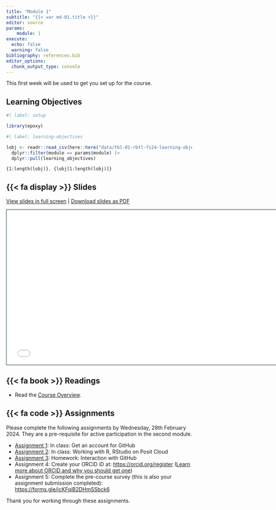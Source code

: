 ```yaml
---
title: "Module 1"
subtitle: "{{< var md-01.title >}}"
editor: source
params:
    module: 1
execute: 
  echo: false
  warning: false
bibliography: references.bib
editor_options: 
  chunk_output_type: console
---
```


This first week will be used to get you set up for the course. 

## Learning Objectives

```r
#| label: setup

library(epoxy)
```

```r
#| label: learning-objectives

lobj <- readr::read_csv(here::here("data/tbl-01-rbtl-fs24-learning-objectives.csv")) |> 
  dplyr::filter(module == params$module) |>
  dplyr::pull(learning_objectives)

```

```epoxy
{1:length(lobj)}. {lobj[1:length(lobj)]}
```

## {{< fa display >}} Slides

[View slides in full screen](../slides/lec-01-welcome.html) | [Download slides as PDF](https://github.com/rbtl-fs24/website/raw/main/slides/lec-01-welcome.pdf)

```{=html}
<iframe class="slide-deck" src="../slides/lec-01-welcome.html" height="420" width="747" style="border: 1px solid #123233;"></iframe>
```


## {{< fa book >}} Readings

- Read the [Course Overview](../overview.html).

## {{< fa code >}} Assignments

Please complete the following assignments by Wednesday, 28th February 2024. They are a pre-requisite for active participation in the second module.

-   [Assignment 1](../assignments/md-01/am-01-1-github.qmd): In class: Get an account for GitHub
-   [Assignment 2](../assignments/md-01/am-01-2-posit.qmd): In class: Working with R, RStudio on Posit Cloud
-   [Assignment 3](../assignments/md-01/am-01-3-github.qmd): Homework: Interaction with GitHub
-   Assignment 4: Create your ORCID iD at: <https://orcid.org/register> ([Learn more about ORCID and why you should get one](https://the-turing-way.netlify.app/communication/citable/citable-orcid.html?highlight=orcid))
-   Assignment 5: Complete the pre-course survey (this is also your assignment submission completed): <https://forms.gle/jcKFqiB2DHmSSbck6>

Thank you for working through these assignments. 